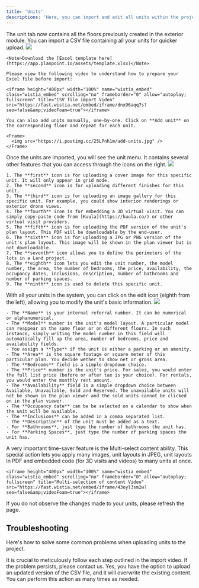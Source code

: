 ```yaml
---
title: 'Units'
descriptions: 'Here, you can import and edit all units within the project.'
---
```


<Steps>
  <Step title="Step 1">
    The unit tab now contains all the floors previously created in the exterior module. You can import a CSV file containing all your units for quicker upload.
    <Frame caption="We provide a template with proper format that you must follow in order for Planpoint to interpret your data.">
      <img src="https://i.postimg.cc/8PcXhT6b/import-units.jpg" />
    </Frame>

    <Note>Download the [Excel template here](https://app.planpoint.io/assets/template.xlsx)</Note>

    Please view the following video to understand how to prepare your Excel file before import:

    <iframe height="400px" width="100%" name="wistia_embed" class="wistia_embed" scrolling="no" frameborder="0" allow="autoplay; fullscreen" title="CSV file import Video" src="https://fast.wistia.net/embed/iframe/dnx96aqq7s?seo=false&amp;videoFoam=true"></iframe>

    You can also add units manually, one-by-one. Click on **Add unit** on the corresponding floor and repeat for each unit.

    <Frame>
      <img src="https://i.postimg.cc/25LPnh1m/add-units.jpg" />
    </Frame>
  </Step>

  <Step title="Step 2">
    Once the units are imported, you will see the unit menu. It contains several other features that you can access through the icons on the right.
    <Frame>
      <img src="https://i.postimg.cc/Fzv85KhL/123456789.jpg" />
    </Frame>

    1. The **first** icon is for uploading a cover image for this specific unit. It will only appear in grid mode.
    2. The **second** icon is for uploading different finishes for this unit.
    3. The **third** icon is for uploading an image gallery for this specific unit. For example, you could show interior renderings or exterior drone views.
    4. The **fourth** icon is for embedding a 3D virtual visit. You can simply copy-paste code from [Kuula](https://kuula.co/) or other virtual visit providers. 
    5. The **fifth** icon is for uploading the PDF version of the unit's plan layout. This PDF will be downloadable by the end-user.
    6. The **sixth** icon is for uploading a JPG or PNG version of the unit's plan layout. This image will be shown in the plan viewer but is not downloadable. 
    7. The **seventh** icon allows you to define the perimeters of the lots in a Land project.
    8. The **eighth** icon lets you edit the unit number, the model number, the area, the number of bedrooms, the price, availability, the occupancy dates, inclusions, description, number of bathrooms and number of parking spaces.
    9. The **ninth** icon is used to delete this specific unit.

  </Step>

  <Step title="Step 3">
    With all your units in the system, you can click on the edit icon (eighth from the left), allowing you to modify the unit's basic information.
    <Frame>
      <img src="https://i.postimg.cc/52NwKQFC/edit-unit.jpg" />
    </Frame>

    - The **Name** is your internal referral number. It can be numerical or alphanumerical.
    - The **Model** number is the unit's model layout. A particular model can reappear on the same floor or on different floors. In such instance, simply writing the model number in this field will automatically fill up the area, number of bedrooms, price and availability fields.
    - You assign a **Type** if the unit is either a parking or an amenity.
    - The **Area** is the square footage or square meter of this particular plan. You decide wether to show net or gross area.
    - The **Bedrooms** field is a simple dropdown choice.
    - The **Price** number is the unit's price. For sales, you would enter the full list price (before or after tax is your choice). For rentals, you would enter the monthly rent amount.
    - The **Availability** field is a simple dropdown choice between Available, Unavailable, Sold and Reserved. The unavailable units will not be shown in the plan viewer and the sold units cannot be clicked on in the plan viewer.
    - The **Occupancy date** can be be selected on a calendar to show when the unit will be available.
    - The **Inclusions** can be added in a comma separated list. 
    - The **Description** of the unit must be added as a text.
    - For **Bathrooms**, just type the number of bathrooms the unit has.
    - For **Parking Spaces**, just type the number of parking spaces the unit has. 
  </Step>

  <Step title="Step 4">
    A very important time-saver feature is the Multi-select content ability. This special action lets you apply many images, unit layouts in JPEG, unit layouts in PDF and embedded code (for 3D visits and videos) to many units at once.
    
    <iframe height="400px" width="100%" name="wistia_embed" class="wistia_embed" scrolling="no" frameborder="0" allow="autoplay; fullscreen" title="Multi-selection of content Video" src="https://fast.wistia.net/embed/iframe/43oyl3sm2w?seo=false&amp;videoFoam=true"></iframe>  
    
  </Step>
</Steps>


<Info>If you do not observe the changes made to your units, please refresh the page.</Info>



## Troubleshooting

Here's how to solve some common problems when uploading units to the project.

<AccordionGroup>
  <Accordion title="I'm experiencing issues uploading the CSV file.">
    It is crucial to meticulously follow each step outlined in the import video. If the problem persists, please contact us.
  </Accordion>

  <Accordion title="Is it possible to update the units automatically, rather than manually?">
    Yes, you have the option to upload an updated version of the CSV file, and it will overwrite the existing content. You can perform this action as many times as needed.
  </Accordion>
</AccordionGroup>